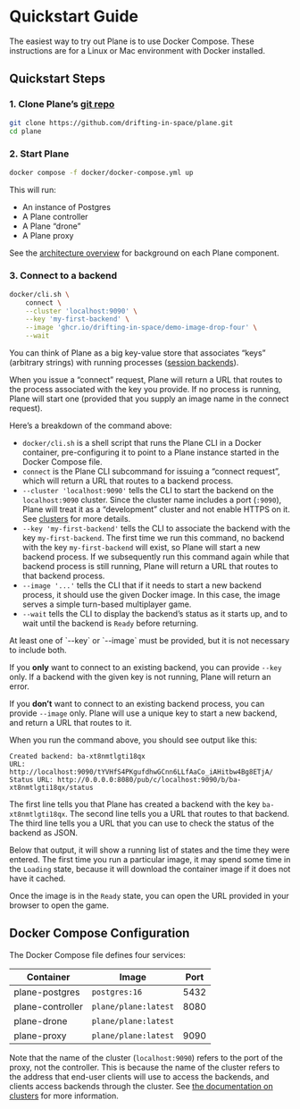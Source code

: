 
# Quickstart Guide

The easiest way to try out Plane is to use Docker Compose. These instructions are for a Linux or Mac environment
with Docker installed.

## Quickstart Steps

### 1. Clone Plane’s [git repo](https://github.com/drifting-in-space/plane)

```bash
git clone https://github.com/drifting-in-space/plane.git
cd plane
```

### 2. Start Plane

```bash
docker compose -f docker/docker-compose.yml up
```

This will run:
- An instance of Postgres
- A Plane controller
- A Plane “drone”
- A Plane proxy

See the [architecture overview](concepts/architecture.mdx) for background on each Plane component.

### 3. Connect to a backend

```bash
docker/cli.sh \
    connect \
    --cluster 'localhost:9090' \
    --key 'my-first-backend' \
    --image 'ghcr.io/drifting-in-space/demo-image-drop-four' \
    --wait
```

You can think of Plane as a big key-value store that associates “keys” (arbitrary strings) with running processes
([session backends](concepts/session-backends.mdx)).

When you issue a “connect” request, Plane will return a URL that routes to the process associated with the key you provide.
If no process is running, Plane will start one (provided that you supply an image name in the connect request).

Here’s a breakdown of the command above:

- `docker/cli.sh` is a shell script that runs the Plane CLI in a Docker container, pre-configuring it to point to
  a Plane instance started in the Docker Compose file.
- `connect` is the Plane CLI subcommand for issuing a “connect request”, which will return a URL that routes to
  a backend process.
- `--cluster 'localhost:9090'` tells the CLI to start the backend on the `localhost:9090` cluster. Since the cluster name
  includes a port (`:9090`), Plane will treat it as a “development” cluster and not enable HTTPS on it. See [clusters](concepts/clusters.mdx)
  for more details.
- `--key 'my-first-backend'` tells the CLI to associate the backend with the key `my-first-backend`. The first time we run
  this command, no backend with the key `my-first-backend` will exist, so Plane will start a new backend process. If we
  subsequently run this command again while that backend process is still running, Plane will return a URL that routes
  to that backend process.
- `--image '...'` tells the CLI that if it needs to start a new backend process,
  it should use the given Docker image. In this case, the image serves a simple turn-based multiplayer game.
- `--wait` tells the CLI to display the backend’s status as it starts up, and to wait until the backend is `Ready` before
  returning.

<Callout type="info">
  At least one of `--key` or `--image` must be provided, but it is not necessary to include both.

  If you **only** want to connect to an existing backend, you can provide `--key` only. If a
  backend with the given key is not running, Plane will return an error.

  If you **don’t** want to connect to an existing backend process, you can provide `--image` only.
  Plane will use a unique key to start a new backend, and return a URL that routes to it.
</Callout>

When you run the command above, you should see output like this:

```
Created backend: ba-xt8nmtlgti18qx
URL: http://localhost:9090/tYVHfS4PKgufdhwGCnn6LLfAaCo_iAHitbw4Bg8ETjA/
Status URL: http://0.0.0.0:8080/pub/c/localhost:9090/b/ba-xt8nmtlgti18qx/status
```

The first line tells you that Plane has created a backend with the key `ba-xt8nmtlgti18qx`. The second line tells you
a URL that routes to that backend. The third line tells you a URL that you can use to check the status of the backend
as JSON.

Below that output, it will show a running list of states and the time they were entered. The first
time you run a particular image, it may spend some time in the `Loading` state, because it will download the container
image if it does not have it cached.

Once the image is in the `Ready` state, you can open the URL provided in your browser to open the game.

## Docker Compose Configuration

The Docker Compose file defines four services:

| Container        | Image                | Port |
|------------------|----------------------|------|
| plane-postgres   | `postgres:16`        | 5432 |
| plane-controller | `plane/plane:latest` | 8080 |
| plane-drone      | `plane/plane:latest` |      |
| plane-proxy      | `plane/plane:latest` | 9090 |

Note that the name of the cluster (`localhost:9090`) refers to the port of the proxy, not the controller.
This is because the name of the cluster refers to the address that end-user clients will use to access the
backends, and clients access backends through the cluster. See [the documentation on clusters](concepts/clusters.mdx)
for more information.
